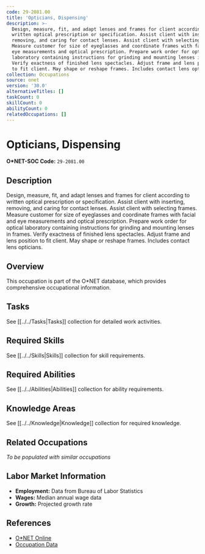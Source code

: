 ```yaml
---
code: 29-2081.00
title: 'Opticians, Dispensing'
description: >-
  Design, measure, fit, and adapt lenses and frames for client according to
  written optical prescription or specification. Assist client with inserting,
  removing, and caring for contact lenses. Assist client with selecting frames.
  Measure customer for size of eyeglasses and coordinate frames with facial and
  eye measurements and optical prescription. Prepare work order for optical
  laboratory containing instructions for grinding and mounting lenses in frames.
  Verify exactness of finished lens spectacles. Adjust frame and lens position
  to fit client. May shape or reshape frames. Includes contact lens opticians.
collection: Occupations
source: onet
version: '30.0'
alternativeTitles: []
taskCount: 0
skillCount: 0
abilityCount: 0
relatedOccupations: []
---
```

# Opticians, Dispensing

**O*NET-SOC Code:** `29-2081.00`

## Description

Design, measure, fit, and adapt lenses and frames for client according to written optical prescription or specification. Assist client with inserting, removing, and caring for contact lenses. Assist client with selecting frames. Measure customer for size of eyeglasses and coordinate frames with facial and eye measurements and optical prescription. Prepare work order for optical laboratory containing instructions for grinding and mounting lenses in frames. Verify exactness of finished lens spectacles. Adjust frame and lens position to fit client. May shape or reshape frames. Includes contact lens opticians.

## Overview

This occupation is part of the O*NET database, which provides comprehensive occupational information.

## Tasks

See [[../../Tasks|Tasks]] collection for detailed work activities.

## Required Skills

See [[../../Skills|Skills]] collection for skill requirements.

## Required Abilities

See [[../../Abilities|Abilities]] collection for ability requirements.

## Knowledge Areas

See [[../../Knowledge|Knowledge]] collection for required knowledge.

## Related Occupations

*To be populated with similar occupations*

## Labor Market Information

- **Employment:** Data from Bureau of Labor Statistics
- **Wages:** Median annual wage data
- **Growth:** Projected growth rate

## References

- [O*NET Online](https://www.onetonline.org/link/summary/29-2081.00)
- [Occupation Data](https://www.onetcenter.org/)
